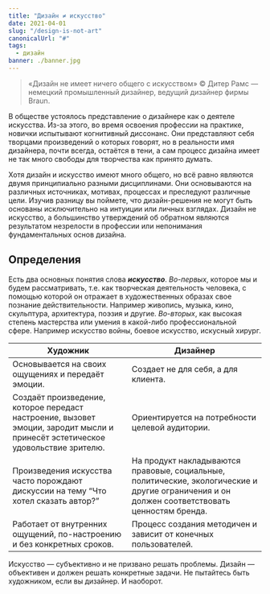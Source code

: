 ```yaml
---
title: "Дизайн ≠ искусство"
date: 2021-04-01
slug: "/design-is-not-art"
canonicalUrl: "#"
tags:
  - дизайн
banner: ./banner.jpg
---
```

> «Дизайн не имеет ничего общего с искусством» © Дитер Рамс — немецкий промышленный дизайнер, ведущий дизайнер фирмы Braun.

В обществе устоялось представление о дизайнере как о деятеле искусства. Из-за этого, во время освоения профессии на практике, новички испытывают когнитивный диссонанс. Они представляют себя творцами произведений о которых говорят, но в реальности имя дизайнера, почти всегда, остаётся в тени, а сам процесс дизайна имеет не так много свободы для творчества как принято думать.

Хотя дизайн и искусство имеют много общего, но всё равно являются двумя принципиально разными дисциплинами. Они основываются на различных источниках, мотивах, процессах и преследуют различные цели. Изучив разницу вы поймете, что дизайн-решения не могут быть основаны исключительно на интуиции или личных взглядах. Дизайн не искусство, а большинство утверждений об обратном являются результатом незрелости в профессии или непонимания фундаментальных основ дизайна.

## Определения
Есть два основных понятия слова ***искусство***. *Во-первых*, которое мы и будем рассматривать, т.е. как творческая деятельность человека, с помощью которой он отражает в художественных образах свое познание действительности. Например живопись, музыка, кино, скульптура, архитектура, поэзия и другие.
*Во-вторых*, как высокая степень мастерства или умения в какой-либо профессиональной сфере. Например искусство войны, боевое искусство, искусный хирург.

|   Художник                   |       Дизайнер                |
| ---------------------------- | ----------------------------- |
| Основывается на своих ощущениях и передаёт эмоции. | Создает не для себя, а для клиента. |
| Создаёт произведение, которое передаст настроение, вызовет эмоции, зародит мысли и принесёт эстетическое удовольствие зрителю.  | Ориентируется на потребности целевой аудитории.  |
| Произведения искусства часто порождают дискуссии на тему “Что хотел сказать автор?” | На продукт накладываются правовые, социальные, политические, экологические и другие ограничения и он должен соответствовать ценностям бренда.  |
| Работает от внутренних ощущений, по-настроению и без конкретных сроков. | Процесс создания методичен и зависит от конечных пользователей.  |

Искусство — субъективно и не призвано решать проблемы. Дизайн — объективен и должен решать конкретные задачи. Не пытайтесь быть художником, если вы дизайнер. И наоборот. 

